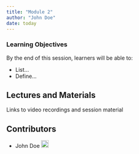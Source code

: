 ```yaml
---
title: "Module 2"
author: "John Doe"
date: today
---
```


::: {.callout-tip}
### Learning Objectives

By the end of this session, learners will be able to:

- List...
- Define...
:::

## Lectures and Materials

Links to video recordings and session material


## Contributors

- John Doe <a href="https://orcid.org/0009-XXXX" rel="orcid"><img src="img/ORCID_Logomark.png" alt="" width="20" height="20"/></a>
